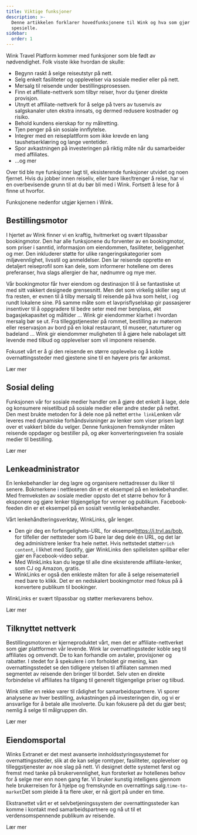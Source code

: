 ```yaml
---
title: Viktige funksjoner
description: >-
  Denne artikkelen forklarer hovedfunksjonene til Wink og hva som gjør oss
  spesielle.
sidebar:
  order: 1
---
```


Wink Travel Platform kommer med funksjoner som ble født av nødvendighet. Folk visste ikke hvordan de skulle:

* Begynn raskt å selge reiseutstyr på nett.
* Selg enkelt fasiliteter og opplevelser via sosiale medier eller på nett.
* Mersalg til reisende under bestillingsprosessen.
* Finn et affiliate-nettverk som tilbyr reiser, hvor du tjener direkte provisjon.
* Utnytt et affiliate-nettverk for å selge på tvers av tusenvis av salgskanaler uten ekstra innsats, og dermed redusere kostnader og risiko.
* Behold kundens eierskap for ny målretting.
* Tjen penger på sin sosiale innflytelse.
* Integrer med en reiseplattform som ikke krevde en lang taushetserklæring og lange ventetider.
* Spor avkastningen på investeringen på riktig måte når du samarbeider med affiliates.
* ...og mer

Over tid ble nye funksjoner lagt til, eksisterende funksjoner utvidet og noen fjernet. Hvis du jobber innen reiseliv, eller bare liker/trenger å reise, har vi en overbevisende grunn til at du bør bli med i Wink. Fortsett å lese for å finne ut hvorfor.

Funksjonene nedenfor utgjør kjernen i Wink.

## Bestillingsmotor

I hjertet av Wink finner vi en kraftig, hvitmerket og svært tilpassbar bookingmotor. Den har alle funksjonene du forventer av en bookingmotor, som priser i sanntid, informasjon om eiendommen, fasiliteter, beliggenhet og mer. Den inkluderer støtte for ulike rangeringskategorier som miljøvennlighet, livsstil og anmeldelser. Den lar reisende opprette en detaljert reiseprofil som kan dele, som informerer hotellene om deres preferanser, hva slags allergier de har, nødnumre og mye mer.

Vår bookingmotor får hver eiendom og destinasjon til å se fantastiske ut med sitt vakkert designede grensesnitt. Men det som virkelig skiller seg ut fra resten, er evnen til å tilby mersalg til reisende på hva som helst, i og rundt lokalene sine. På samme måte som et lavprisflyselskap gir passasjerer insentiver til å oppgradere til bedre seter med mer benplass, økt bagasjekapasitet og måltider ... Wink gir eiendommer klarhet i hvordan mersalg bør se ut. Fra tilleggstjenester på rommet, bestilling av møterom eller reservasjon av bord på en lokal restaurant, til museer, naturturer og badeland ... Wink gir eiendommer muligheten til å gjøre hele nabolaget sitt levende med tilbud og opplevelser som vil imponere reisende.

Fokuset vårt er å gi den reisende en større opplevelse og å koble overnattingssteder med gjestene sine til en høyere pris før ankomst.

<LinkButton href="/booking-engine/in-a-nutshell">
  Lær mer
</LinkButton>


## Sosial deling

Funksjonen vår for sosiale medier handler om å gjøre det enkelt å lage, dele og konsumere reisetilbud på sosiale medier eller andre steder på nettet. Den mest brukte metoden for å dele noe på nettet er`the link`Lenken vår leveres med dynamiske forhåndsvisninger av lenker som viser prisen lagt over et vakkert bilde du velger. Denne funksjonen fremskynder måten reisende oppdager og bestiller på, og øker konverteringsveien fra sosiale medier til bestilling.

<LinkButton href="/studio/shareable-links">
  Lær mer
</LinkButton>


## Lenkeadministrator

En lenkebehandler lar deg lagre og organisere nettadresser du liker til senere. Bokmerkene i nettleseren din er et eksempel på en lenkebehandler. Med fremveksten av sosiale medier oppsto det et større behov for å eksponere og gjøre lenker tilgjengelige for venner og publikum. Facebook-feeden din er et eksempel på en sosialt vennlig lenkebehandler.

Vårt lenkehåndteringsverktøy, WinkLinks, går lenger.

* Den gir deg en forfengelighets-URL, for eksempel<https://i.trvl.as/bob>, for tilfeller der nettsteder som IG bare lar deg dele én URL, og det lar deg administrere lenker fra hele nettet. Hvis nettstedet støtter`rich content`, i likhet med Spotify, gjør WinkLinks den spillelisten spillbar eller gjør en Facebook-video sebar.
* Med WinkLinks kan du legge til alle dine eksisterende affiliate-lenker, som CJ og Amazon, gratis.
* WinkLinks er også den enkleste måten for alle å selge reisemateriell med bare to klikk. Det er en nedskalert bookingmotor med fokus på å konvertere publikum til bookinger.

WinkLinks er svært tilpassbar og støtter merkevarens behov.

<LinkButton href="/link-manager/wink-links">
  Lær mer
</LinkButton>


## Tilknyttet nettverk

Bestillingsmotoren er kjerneproduktet vårt, men det er affiliate-nettverket som gjør plattformen vår levende. Wink lar overnattingssteder koble seg til affiliates og omvendt. De to kan forhandle om avtaler, provisjoner og rabatter. I stedet for å spekulere i om forholdet gir mening, kan overnattingsstedet se den tidligere ytelsen til affiliaten sammen med segmentet av reisende den bringer til bordet. Selv uten en direkte forbindelse vil affiliates ha tilgang til generelt tilgjengelige priser og tilbud.

Wink stiller en rekke varer til rådighet for samarbeidspartnere. Vi sporer analysene av hver bestilling, avkastningen på investeringen din, og vi er ansvarlige for å betale alle involverte. Du kan fokusere på det du gjør best; nemlig å selge til målgruppen din.

<LinkButton href="/studio/what-is-studio">
  Lær mer
</LinkButton>


## Eiendomsportal

Winks Extranet er det mest avanserte innholdsstyringssystemet for overnattingssteder, slik at de kan selge romtyper, fasiliteter, opplevelser og tilleggstjenester av noe slag på nett. Vi designet dette systemet først og fremst med tanke på brukervennlighet, kun forsterket av hotellenes behov for å selge mer enn noen gang før. Vi bruker kunstig intelligens gjennom hele brukerreisen for å hjelpe og fremskynde en overnattings salg.`time-to-market`Det som pleide å ta flere uker, er nå gjort på under en time.

Ekstranettet vårt er et selvbetjeningssystem der overnattingssteder kan komme i kontakt med samarbeidspartnere og nå ut til et verdensomspennende publikum av reisende.

<LinkButton href="/extranet/what-is-extranet">
  Lær mer
</LinkButton>

